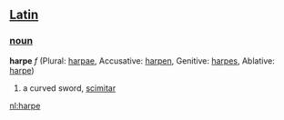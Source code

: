 ==[[Latin]]==
===[[noun]]===
'''harpe''' ''f'' (Plural: [[harpae]], Accusative: [[harpen]], Genitive: [[harpes]], Ablative: [[harpe]])

#a curved sword, [[scimitar]]

[[nl:harpe]]